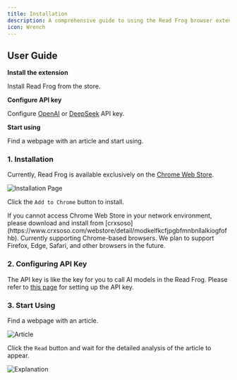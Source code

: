 ```yaml
---
title: Installation
description: A comprehensive guide to using the Read Frog browser extension for immersive language learning
icon: Wrench
---
```


## User Guide

<Steps>
<Step>

**Install the extension**

Install Read Frog from the store.

</Step>

<Step>

**Configure API key**

Configure [OpenAI](https://openai.com/api/) or [DeepSeek](https://platform.deepseek.com/) API key.

</Step>

<Step>

**Start using**

Find a webpage with an article and start using.

</Step>
</Steps>

### 1. Installation

Currently, Read Frog is available exclusively on the [Chrome Web Store](https://chromewebstore.google.com/detail/read-frog/modkelfkcfjpgbfmnbnllalkiogfofhb?utm_source=official).

![Installation Page](/tutorial/installation/chrome-web-store.png)

Click the `Add to Chrome` button to install.

<Callout title="Can't access Chrome Web Store?">
  If you cannot access Chrome Web Store in your network environment, please
  download and install from
  [crxsoso](https://www.crxsoso.com/webstore/detail/modkelfkcfjpgbfmnbnllalkiogfofhb).
</Callout>

<Callout title="Using a different browser?">
  Currently supporting Chrome-based browsers. We plan to support Firefox, Edge,
  Safari, and other browsers in the future.
</Callout>

### 2. Configuring API Key

The API key is like the key for you to call AI models in the Read Frog. Please refer to [this page](/tutorial/api-key) for setting up the API key.

### 3. Start Using

Find a webpage with an article.

![Article](/tutorial/installation/start-reading.png)

Click the `Read` button and wait for the detailed analysis of the article to appear.

![Explanation](/tutorial/get-started/interface.png)
